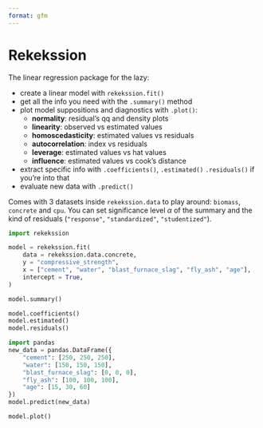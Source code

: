 ```yaml
---
format: gfm
---
```


# Rekekssion
The linear regression package for the lazy:

* create a linear model with `rekekssion.fit()`
* get all the info you need with the `.summary()` method
* plot model suppositions and diagnostics with `.plot()`:
    - **normality**: residual's qq and density plots
    - **linearity**: observed vs estimated values
    - **homoscedasticity**: estimated values vs residuals
    - **autocorrelation**: index vs residuals
    - **leverage**: estimated values vs hat values
    - **influence**: estimated values vs cook's distance
* extract specific info with `.coefficients()`, `.estimated()` `.residuals()` if you're into that
* evaluate new data with `.predict()`

Comes with 3 datasets inside `rekekssion.data` to play around: `biomass`, `concrete` and `cpu`.
You can set significance level $\alpha$ of the summary and the kind of residuals (`"response"`, `"standardized"`, `"studentized"`).


```python
import rekekssion

model = rekekssion.fit(
    data = rekekssion.data.concrete,
    y = "compressive_strength",
    x = ["cement", "water", "blast_furnace_slag", "fly_ash", "age"],
    intercept = True,
)

model.summary()
```

```python
model.coefficients()
model.estimated()
model.residuals()

import pandas
new_data = pandas.DataFrame({
    "cement": [250, 250, 250],
    "water": [150, 150, 150],
    "blast_furnace_slag": [0, 0, 0],
    "fly_ash": [100, 100, 100],
    "age": [15, 30, 60]
})
model.predict(new_data)
```

```python
model.plot()
```
